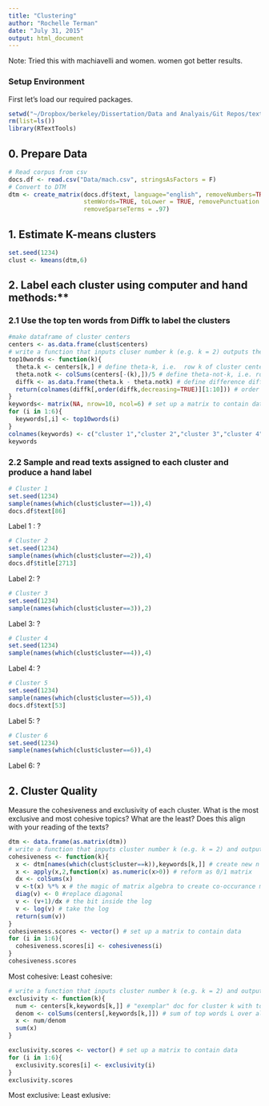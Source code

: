```yaml
---
title: "Clustering"
author: "Rochelle Terman"
date: "July 31, 2015"
output: html_document
---
```


Note: Tried this with machiavelli and women. women got better results.

### Setup Environment

First let's load our required packages.

```r
setwd("~/Dropbox/berkeley/Dissertation/Data and Analyais/Git Repos/text-analysis-dhbsi")
rm(list=ls())
library(RTextTools)
```

## 0. Prepare Data

```r
# Read corpus from csv
docs.df <- read.csv("Data/mach.csv", stringsAsFactors = F)
# Convert to DTM
dtm <- create_matrix(docs.df$text, language="english", removeNumbers=TRUE,
                     stemWords=TRUE, toLower = TRUE, removePunctuation = TRUE, 
                     removeSparseTerms = .97)
```
## 1. Estimate K-means clusters

```r
set.seed(1234)
clust <- kmeans(dtm,6)
```

## 2. Label each cluster using computer and hand methods:**

### 2.1 Use the top ten words from Diffk to label the clusters
```r
#make dataframe of cluster centers
centers <- as.data.frame(clust$centers)
# write a function that inputs cluser number k (e.g. k = 2) outputs the top 10 words as per the definition given
top10words <- function(k){
  theta.k <- centers[k,] # define theta-k, i.e.  row k of cluster centers dataframe
  theta.notk <- colSums(centers[-(k),])/5 # define theta-not-k, i.e. rows not-k of cluster centers divided by 5 (number of clusters - 1)
  diffk <- as.data.frame(theta.k - theta.notk) # define difference diffk
  return(colnames(diffk[,order(diffk,decreasing=TRUE)][1:10])) # order decreasing, take top 10
}
keywords<- matrix(NA, nrow=10, ncol=6) # set up a matrix to contain data
for (i in 1:6){
  keywords[,i] <- top10words(i)
}
colnames(keywords) <- c("cluster 1","cluster 2","cluster 3","cluster 4","cluster 5","cluster 6")
keywords
```

### 2.2 Sample and read texts assigned to each cluster and produce a hand label

```r
# Cluster 1
set.seed(1234)
sample(names(which(clust$cluster==1)),4) 
docs.df$text[86]
```

Label 1 : ?

```r
# Cluster 2
set.seed(1234)
sample(names(which(clust$cluster==2)),4) 
docs.df$title[2713]
```

Label 2: ?

```r
# Cluster 3
set.seed(1234)
sample(names(which(clust$cluster==3)),2) 
```

Label 3: ?

```r
# Cluster 4
set.seed(1234)
sample(names(which(clust$cluster==4)),4) 
```

Label 4: ?

```r
# Cluster 5
set.seed(1234)
sample(names(which(clust$cluster==5)),4) 
docs.df$text[53]
```

Label 5: ?

```r
# Cluster 6
set.seed(1234)
sample(names(which(clust$cluster==6)),4) 
```

Label 6: ?

## 2. Cluster Quality

Measure the cohesiveness and exclusivity of each cluster. What is the most exclusive and most cohesive topics? What are the least? Does this align with your reading of the texts?

```r
dtm <- data.frame(as.matrix(dtm))
# write a function that inputs cluster number k (e.g. k = 2) and output cohesiveness score
cohesiveness <- function(k){
  x <- dtm[names(which(clust$cluster==k)),keywords[k,]] # create new n x j DTM with n  = texts in cluster k and j = top 10 discriminating words in k
  x <- apply(x,2,function(x) as.numeric(x>0)) # reform as 0/1 matrix
  dx <- colSums(x)
  v <-t(x) %*% x # the magic of matrix algebra to create co-occurance matrix
  diag(v) <- 0 #replace diagonal
  v <- (v+1)/dx # the bit inside the log
  v <- log(v) # take the log
  return(sum(v))
}
cohesiveness.scores <- vector() # set up a matrix to contain data
for (i in 1:6){
  cohesiveness.scores[i] <- cohesiveness(i)
}
cohesiveness.scores
```
Most cohesive:
Least cohesive:

```r
# write a function that inputs cluster number k (e.g. k = 2) and output exclusivity score
exclusivity <- function(k){
  num <- centers[k,keywords[k,]] # "exemplar" doc for cluster k with top L words
  denom <- colSums(centers[,keywords[k,]]) # sum of top words L over all klusters
  x <- num/denom
  sum(x)
}

exclusivity.scores <- vector() # set up a matrix to contain data
for (i in 1:6){
  exclusivity.scores[i] <- exclusivity(i)
}
exclusivity.scores
```
Most exclusive:
Least exlusive: 
